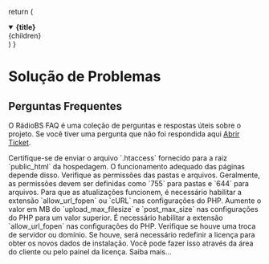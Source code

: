   return (
    <details open className="last-of-type:mb-0 rounded-lg bg-neutral-50 dark:bg-neutral-800 p-2 mt-4">
      <summary>
        <strong className="text-lg">{title}</strong>
      </summary>
      <div className="nx-p-2">{children}</div>
    </details>
  )
}

# Solução de Problemas

## Perguntas Frequentes

O RádioBS FAQ é uma coleção de perguntas e respostas úteis sobre o projeto. Se você tiver uma pergunta que não foi respondida aqui
[Abrir Ticket](https://www.lugsoft.com.br/central/submitticket.php).

<FAQBox title="Por que as páginas não funcionam - Erro 404?">
    Certifique-se de enviar o arquivo `.htaccess` fornecido para a raiz `public_html` da hospedagem. O funcionamento adequado das páginas depende disso.
</FAQBox>

<FAQBox title="Por que há problema para salvar conteúdo ou definições?">
    Verifique as permissões das pastas e arquivos. Geralmente, as permissões devem ser definidas como `755` para pastas e `644` para arquivos.
</FAQBox>

<FAQBox title="Por que a atualização não funciona?">
    Para que as atualizações funcionem, é necessário habilitar a extensão `allow_url_fopen`  ou `cURL` nas configurações do PHP.
</FAQBox>

<FAQBox title="Por que não consigo enviar arquivos (upload)?">
    Aumente o valor em MB do `upload_max_filesize` e `post_max_size` nas configurações do PHP para um valor superior.
</FAQBox>

<FAQBox title="Por que as notícias automáticas não funcionam?">
    É necessário habilitar a extensão `allow_url_fopen` nas configurações do PHP.
</FAQBox>

<FAQBox title="Por que a licença está inválida?">
    Verifique se houve uma troca de servidor ou domínio. Se houve, será necessário redefinir a licença para obter os novos dados de instalação.
    Você pode fazer isso através da área do cliente ou pelo painel da licença. Saiba mais...
</FAQBox>

